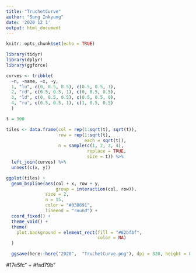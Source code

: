 ```yaml
---
title: "TruchetCurve"
author: "Sung Inkyung"
date: '2020 12 1'
output: html_document
---
```


```r
knitr::opts_chunk$set(echo = TRUE)
```

```r
library(tidyr)
library(dplyr)
library(ggforce)
```


```r
curves <- tribble(
  ~n, ~name, ~x, ~y,
  1, "lu", c(0, 0.5, 0.5), c(0.5, 0.5, 1),
  2, "rd", c(0.5, 0.5, 1), c(0, 0.5, 0.5),
  3, "ld", c(0, 0.5, 0.5), c(0.5, 0.5, 0),
  4, "ru", c(0.5, 0.5, 1), c(1, 0.5, 0.5)
  )

t = 900

tiles <- data.frame(col = rep(1:sqrt(t), sqrt(t)),
                    row = rep(1:sqrt(t), 
                              each = sqrt(t)),
                    n = sample(c(1, 2, 3, 4), 
                               replace = TRUE, 
                               size = t)) %>% 
  left_join(curves) %>% 
  unnest(c(x, y))

ggplot(tiles) +
  geom_bspline(aes(col + x, row + y,
                   group = interaction(col, row)), 
               size = 2, 
               n = 15, 
               color = "#838891", 
               lineend = "round") +
  coord_fixed() +
  theme_void() +
  theme(
    plot.background = element_rect(fill = "#62bfbf",
                                   color = NA)
  ) 

  ggsave(here::here("2020",  "TruchetCurve.png"), dpi = 320, height = 8, width = 8)
```
#17e5fc" + #fad79b"
